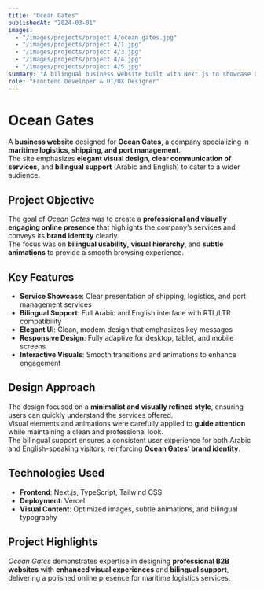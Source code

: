 ```yaml
---
title: "Ocean Gates"
publishedAt: "2024-03-01"
images:
  - "/images/projects/project 4/ocean gates.jpg"
  - "/images/projects/project 4/1.jpg"
  - "/images/projects/project 4/3.jpg"
  - "/images/projects/project 4/4.jpg"
  - "/images/projects/project 4/5.jpg"
summary: "A bilingual business website built with Next.js to showcase Ocean Gates' maritime logistics services with an elegant and visually engaging design."
role: "Frontend Developer & UI/UX Designer"
---
```


# Ocean Gates

A **business website** designed for **Ocean Gates**, a company specializing in **maritime logistics, shipping, and port management**.  
The site emphasizes **elegant visual design**, **clear communication of services**, and **bilingual support** (Arabic and English) to cater to a wider audience.

## Project Objective

The goal of *Ocean Gates* was to create a **professional and visually engaging online presence** that highlights the company’s services and conveys its **brand identity** clearly.  
The focus was on **bilingual usability**, **visual hierarchy**, and **subtle animations** to provide a smooth browsing experience.

## Key Features

- **Service Showcase**: Clear presentation of shipping, logistics, and port management services  
- **Bilingual Support**: Full Arabic and English interface with RTL/LTR compatibility  
- **Elegant UI**: Clean, modern design that emphasizes key messages  
- **Responsive Design**: Fully adaptive for desktop, tablet, and mobile screens  
- **Interactive Visuals**: Smooth transitions and animations to enhance engagement  

## Design Approach

The design focused on a **minimalist and visually refined style**, ensuring users can quickly understand the services offered.  
Visual elements and animations were carefully applied to **guide attention** while maintaining a clean and professional look.  
The bilingual support ensures a consistent user experience for both Arabic and English-speaking visitors, reinforcing **Ocean Gates’ brand identity**.

## Technologies Used

- **Frontend**: Next.js, TypeScript, Tailwind CSS  
- **Deployment**: Vercel  
- **Visual Content**: Optimized images, subtle animations, and bilingual typography  

## Project Highlights

*Ocean Gates* demonstrates expertise in designing **professional B2B websites** with **enhanced visual experiences** and **bilingual support**, delivering a polished online presence for maritime logistics services.
